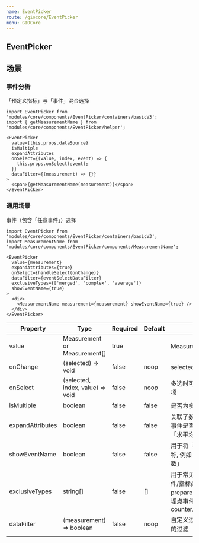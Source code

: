 ```yaml
---
name: EventPicker
route: /giocore/EventPicker
menu: GIOCore
---
```



## EventPicker

## 场景

### 事件分析

「预定义指标」与「事件」混合选择

```
import EventPicker from 'modules/core/components/EventPicker/containers/basicV3';
import { getMeasurementName } from 'modules/core/components/EventPicker/helper';

<EventPicker
  value={this.props.dataSource}
  isMultiple
  expandAttributes
  onSelect={(value, index, event) => {
    this.props.onSelect(event);
  }}
  dataFilter={(measurement) => {}}
>
  <span>{getMeasurementName(measurement)}</span>
</EventPicker>
```

### 通用场景

事件（包含「任意事件」）选择

```
import EventPicker from 'modules/core/components/EventPicker/containers/basicV3';
import MeasurementName from 'modules/core/components/EventPicker/components/MeasurementName';

<EventPicker
  value={measurement}
  expandAttributes={true}
  onSelect={handleSelect(onChange)}
  dataFilter={eventSelectDataFilter}
  exclusiveTypes={['merged', 'complex', 'average']}
  showEventName={true}
>
  <div>
    <MeasurementName measurement={measurement} showEventName={true} />
  </div>
</EventPicker>
```

Property|Type|Required|Default|Memo|
|-|-|-|-|-|
|value|Measurement or Measurement[]|true|| Measurement 即指标或事件
|onChange|(selected) => void|false|noop|selected 为变化后的 value|
|onSelect|(selected, index, value) => void|false|noop|多选时可以获得当前选中的选项
|isMultiple|boolean|false|false|是否为多选|
|expandAttributes|boolean|false|false|关联了数值型事件变量的埋点事件是否自动拆分为「求和」「求平均」指标|
|showEventName|boolean|false|false|用于将『指标』转换为事件名称, 例如「用户量」-「活跃天数」|
|exclusiveTypes|string[]|false|[]|用于常见的类型过滤，例如事件/指标类型：prepared/merged/complex，埋点事件类型 counter/number
|dataFilter|(measurement) => boolean|false|noop|自定义过滤函数, 用于复杂情况的过滤
|||||

